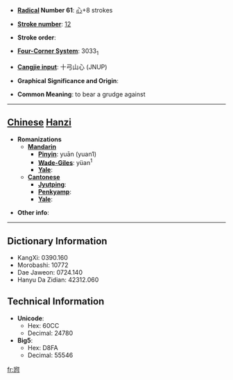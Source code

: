 * '''[[Wiktionary:Chinese radical index| Radical]] Number 61''': [[Wiktionary:Chinese radical index 心|心]]+8 strokes

* '''[[Wiktionary:Chinese total strokes index|Stroke number]]''': [[Wiktionary:Chinese total strokes index 12|12]]

* '''Stroke order''': 

* '''[[Wiktionary:Chinese four corner index|Four-Corner System]]''': 3033<sub>1</sub>

* '''[[Wiktionary:Chinese Cangjie index|Cangjie input]]''': 十弓山心 (JNUP)

* '''Graphical Significance and Origin''': 

* '''Common Meaning''': to bear a grudge against

----

== [[Chinese]] [[Hanzi]] ==

* '''Romanizations'''
** '''[[Mandarin]]'''
*** '''[[Pinyin]]''': yuān (yuan1)
*** '''[[Wade-Giles]]''': yüan<sup>1</sup>
*** '''[[Yale]]''': 
** '''[[Cantonese]]'''
*** '''[[Jyutping]]''':
*** '''[[Penkyamp]]''': 
*** '''[[Yale]]''': 

* '''Other info''': 

----

== Dictionary Information ==

* KangXi: 0390.160
* Morobashi: 10772
* Dae Jaweon: 0724.140
* Hanyu Da Zidian: 42312.060

== Technical Information ==

* '''Unicode''':
** Hex: 60CC
** Decimal: 24780
* '''Big5''':
** Hex: D8FA
** Decimal: 55546

[[fr:惌]]